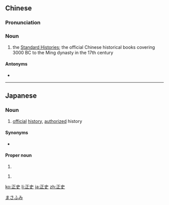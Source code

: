 ==Chinese==
{{zh-forms}}

===Pronunciation===
{{zh-pron
|m=zhèngshǐ
|cat=n
}}

===Noun===
{{zh-noun}}

# {{lb|zh|historiography}} the [[w:Twenty-Four Histories|Standard Histories]]; the official Chinese historical books covering 3000 BC to the Ming dynasty in the 17th century

====Antonyms====
* {{zh-l|野史}}

----

==Japanese==
{{ja-kanjitab|正|史}}

===Noun===
{{ja-noun|せいし}}
# [[official]] [[history]], [[authorized]] history

====Synonyms====
* {{l|ja|正式の歴史}}

====Proper noun====
{{ja-pos|proper|まさふみ}}

# {{given name|male|lang=ja|sort=まさふみ}}

{{ja-pos|proper|まさし}}

# {{given name|male|lang=ja|sort=まさふみ}}

[[Category:Japanese male given names|まさふみ]]

[[ko:正史]]
[[li:正史]]
[[ja:正史]]
[[zh:正史]]